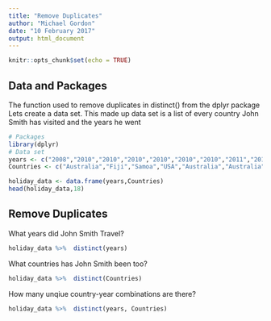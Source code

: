 ---
title: "Remove Duplicates"
author: "Michael Gordon"
date: "10 February 2017"
output: html_document
---

```{r setup, include=FALSE}
knitr::opts_chunk$set(echo = TRUE)
```

## Data and Packages

The function used to remove duplicates in distinct() from the dplyr package
Lets create a data set. This made up data set is a list of every country John Smith has visited and the years he went
```{r cars}
# Packages
library(dplyr)
# Data set
years <- c("2008","2010","2010","2010","2010","2010","2010","2011","2011","2011","2012","2012","2012","2014","2014","2014","2016","2016")
Countries <- c("Australia","Fiji","Samoa","USA","Australia","Australia","USA","England","Italy","Australia","Australia","Fiji","Australia","France","Germany","Japan","Australia","USA")

holiday_data <- data.frame(years,Countries)
head(holiday_data,18)
```

## Remove Duplicates

What years did John Smith Travel?
```{r }
holiday_data %>%  distinct(years)
```

What countries has John Smith been too?
```{r}
holiday_data %>%  distinct(Countries)
```

How many unqiue country-year combinations are there?
```{r}
holiday_data %>%  distinct(years, Countries)
```

